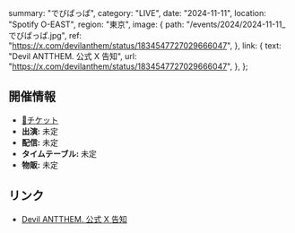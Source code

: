   summary: "でびぱっぱ",
  category: "LIVE",
  date: "2024-11-11",
  location: "Spotify O-EAST",
  region: "東京",
  image: {
    path: "/events/2024/2024-11-11_でびぱっぱ.jpg",
    ref: "https://x.com/devilanthem/status/1834547727029666047",
  },
  link: {
    text: "Devil ANTTHEM. 公式 X 告知",
    url: "https://x.com/devilanthem/status/1834547727029666047",
  },
};

## 開催情報

- [🎫チケット](https://ticketvillage.jp/events/13067)
- **出演:** 未定
- **配信:** 未定
- **タイムテーブル:** 未定
- **物販:** 未定

## リンク

- [Devil ANTTHEM. 公式 X 告知](https://x.com/devilanthem/status/1834547727029666047)
